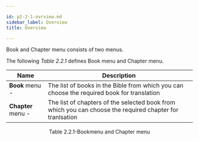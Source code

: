 ```yaml
---

id: p2-2-1-ovrview.md
sidebar_label: Overview
title: Overview

---
```


Book and Chapter menu consists of two menus.

The following _Table 2.2.1_ defines Book menu and Chapter menu.

| Name               | Description                                                                                              |
| ------------------ | -------------------------------------------------------------------------------------------------------- |
| **Book** menu -    | The list of books in the Bible from which you can choose the required book for translation               |
| **Chapter** menu - | The list of chapters of the selected book from which you can choose the required chapter for tranlsation |

<div align='center' style={{ fontStyle: 'Italic' }}>Table 2.2.1-Bookmenu and Chapter menu</div>
